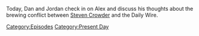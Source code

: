 {{DEFAULTSORT:
    #_EPISODE_0770:January 20, 2023
}}{{Episode
    | title           = January 20, 2023
    | caption         = Listen to this episode on [https://knowledgefight.libsyn.com/770-january-20-2023 Libsyn] [https://open.spotify.com/episode/78g5sZJB2YTbri1foLWkbb Spotify], Read the [[Transcript/770: January 20, 2023|Unofficial Transcript]]
    | episodeNumber   = 770
    | length          = 01:40:05
    | airDate         = January 23, 2023
    | coverageDate    = January 20, 2023
    | episodeType     = [[:Category:Present Day|Present Day]]
    | appearance      = [[Steven Crowder]], [[Ben Shapiro]], [[Jeremy Boreing]], [[Matt Walsh]], [[Candace Owens]], [[Glenn Beck]], [[Harrison Smith]], [[Piers Morgan]]
    | previousEpisode = [[769: December 17, 2003]]
    | nextEpisode     = [[771: Formulaic Objections Part 15]]
}}

{{Stub}}

Today, Dan and Jordan check in on Alex and discuss his thoughts about the brewing conflict between [[Steven Crowder]] and the Daily Wire.

[[Category:Episodes]]
[[Category:Present Day]]
